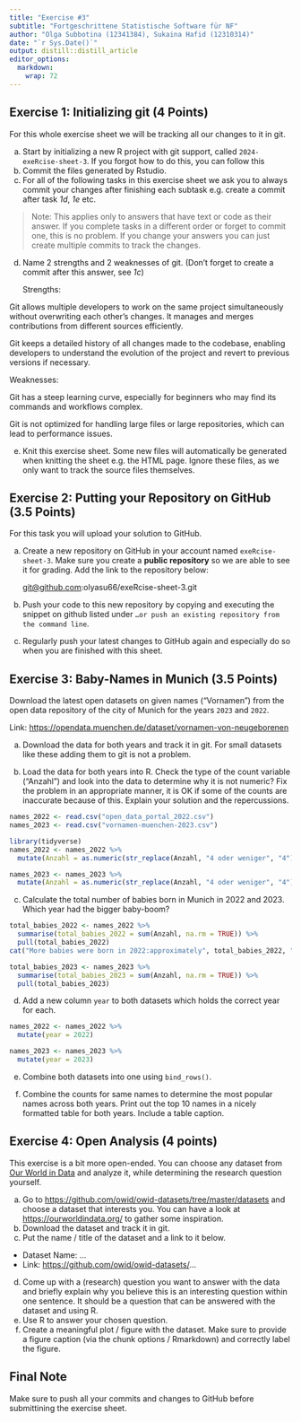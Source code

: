 ```yaml
---
title: "Exercise #3"
subtitle: "Fortgeschrittene Statistische Software für NF"
author: "Olga Subbotina (12341384), Sukaina Hafid (12310314)"
date: "`r Sys.Date()`"
output: distill::distill_article
editor_options: 
  markdown: 
    wrap: 72
---
```


## Exercise 1: Initializing git (4 Points)

For this whole exercise sheet we will be tracking all our changes to it
in git.

a)  Start by initializing a new R project with git support, called
    `2024-exeRcise-sheet-3`. If you forgot how to do this, you can
    follow this
b)  Commit the files generated by Rstudio.
c)  For all of the following tasks in this exercise sheet we ask you to
    always commit your changes after finishing each subtask e.g. create
    a commit after task *1d*, *1e* etc.

> Note: This applies only to answers that have text or code as their
> answer. If you complete tasks in a different order or forget to commit
> one, this is no problem. If you change your answers you can just
> create multiple commits to track the changes.

d)  Name 2 strengths and 2 weaknesses of git. (Don't forget to create a
    commit after this answer, see *1c*)

    Strengths:

Git allows multiple developers to work on the same project
simultaneously without overwriting each other's changes. It manages and
merges contributions from different sources efficiently.

Git keeps a detailed history of all changes made to the codebase,
enabling developers to understand the evolution of the project and
revert to previous versions if necessary.

Weaknesses:

Git has a steep learning curve, especially for beginners who may find
its commands and workflows complex.

Git is not optimized for handling large files or large repositories,
which can lead to performance issues.

e)  Knit this exercise sheet. Some new files will automatically be
    generated when knitting the sheet e.g. the HTML page. Ignore these
    files, as we only want to track the source files themselves.

## Exercise 2: Putting your Repository on GitHub (3.5 Points)

For this task you will upload your solution to GitHub.

a)  Create a new repository on GitHub in your account named
    `exeRcise-sheet-3`. Make sure you create a **public repository** so
    we are able to see it for grading. Add the link to the repository
    below:

    [git\@github.com](mailto:git@github.com){.email}:olyasu66/exeRcise-sheet-3.git

b)  Push your code to this new repository by copying and executing the
    snippet on github listed under
    `…or push an existing repository from the command line`.

c)  Regularly push your latest changes to GitHub again and especially do
    so when you are finished with this sheet.

## Exercise 3: Baby-Names in Munich (3.5 Points)

Download the latest open datasets on given names ("Vornamen") from the
open data repository of the city of Munich for the years `2023` and
`2022`.

Link: <https://opendata.muenchen.de/dataset/vornamen-von-neugeborenen>

a)  Download the data for both years and track it in git. For small
    datasets like these adding them to git is not a problem.

b)  Load the data for both years into R. Check the type of the count
    variable ("Anzahl") and look into the data to determine why it is
    not numeric? Fix the problem in an appropriate manner, it is OK if
    some of the counts are inaccurate because of this. Explain your
    solution and the repercussions.

```r
names_2022 <- read.csv("open_data_portal_2022.csv")
names_2023 <- read.csv("vornamen-muenchen-2023.csv")
```

```r
library(tidyverse)
names_2022 <- names_2022 %>%
  mutate(Anzahl = as.numeric(str_replace(Anzahl, "4 oder weniger", "4")))

names_2023 <- names_2023 %>%
  mutate(Anzahl = as.numeric(str_replace(Anzahl, "4 oder weniger", "4")))
```

c. Calculate the total number of babies born in Munich in 2022 and 2023.
Which year had the bigger baby-boom?

```r
total_babies_2022 <- names_2022 %>% 
  summarise(total_babies_2022 = sum(Anzahl, na.rm = TRUE)) %>% 
  pull(total_babies_2022)
cat("More babies were born in 2022:approximately", total_babies_2022, "\n")

total_babies_2023 <- names_2023 %>% 
  summarise(total_babies_2023 = sum(Anzahl, na.rm = TRUE)) %>% 
  pull(total_babies_2023)
```

d. Add a new column `year` to both datasets which holds the correct year
for each.

```r
names_2022 <- names_2022 %>%
  mutate(year = 2022)

names_2023 <- names_2023 %>%
  mutate(year = 2023)
```

e. Combine both datasets into one using `bind_rows()`.

f. Combine the counts for same names to determine the most popular names
across both years. Print out the top 10 names in a nicely formatted
table for both years. Include a table caption.

## Exercise 4: Open Analysis (4 points)

This exercise is a bit more open-ended. You can choose any dataset from
[Our World in Data](https://ourworldindata.org/) and analyze it, while
determining the research question yourself.

a)  Go to <https://github.com/owid/owid-datasets/tree/master/datasets>
    and choose a dataset that interests you. You can have a look at
    <https://ourworldindata.org/> to gather some inspiration.
b)  Download the dataset and track it in git.
c)  Put the name / title of the dataset and a link to it below.

-   Dataset Name: ...
-   Link: <https://github.com/owid/owid-datasets/>...

d)  Come up with a (research) question you want to answer with the data
    and briefly explain why you believe this is an interesting question
    within one sentence. It should be a question that can be answered
    with the dataset and using R.
e)  Use R to answer your chosen question.
f)  Create a meaningful plot / figure with the dataset. Make sure to
    provide a figure caption (via the chunk options / Rmarkdown) and
    correctly label the figure.

## Final Note

Make sure to push all your commits and changes to GitHub before
submittining the exercise sheet.
